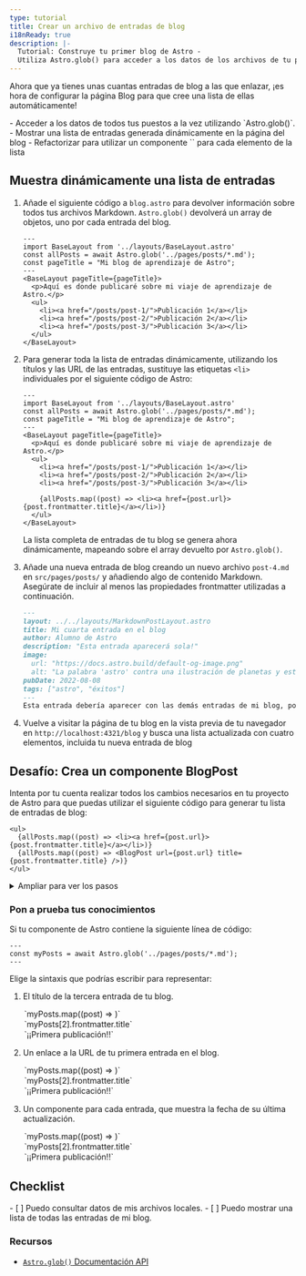 ```yaml
---
type: tutorial
title: Crear un archivo de entradas de blog
i18nReady: true
description: |-
  Tutorial: Construye tu primer blog de Astro -
  Utiliza Astro.glob() para acceder a los datos de los archivos de tu proyecto
---
```




Ahora que ya tienes unas cuantas entradas de blog a las que enlazar, ¡es hora de configurar la página Blog para que cree una lista de ellas automáticamente!

<PreCheck>
  - Acceder a los datos de todos tus puestos a la vez utilizando `Astro.glob()`.
  - Mostrar una lista de entradas generada dinámicamente en la página del blog
  - Refactorizar para utilizar un componente `<BlogPost />` para cada elemento de la lista
</PreCheck>

## Muestra dinámicamente una lista de entradas

1. Añade el siguiente código a `blog.astro` para devolver información sobre todos tus archivos Markdown. `Astro.glob()` devolverá un array de objetos, uno por cada entrada del blog.

    ```astro title="src/pages/blog.astro" ins={3}
    ---
    import BaseLayout from '../layouts/BaseLayout.astro'
    const allPosts = await Astro.glob('../pages/posts/*.md');
    const pageTitle = "Mi blog de aprendizaje de Astro";
    ---
    <BaseLayout pageTitle={pageTitle}>
      <p>Aquí es donde publicaré sobre mi viaje de aprendizaje de Astro.</p>
      <ul>
        <li><a href="/posts/post-1/">Publicación 1</a></li>
        <li><a href="/posts/post-2/">Publicación 2</a></li>
        <li><a href="/posts/post-3/">Publicación 3</a></li>
      </ul>
    </BaseLayout>
      ```


2. Para generar toda la lista de entradas dinámicamente, utilizando los títulos y las URL de las entradas, sustituye las etiquetas `<li>` individuales por el siguiente código de Astro:

    ```astro title="src/pages/blog.astro" del={9,10,11} ins={13}
    ---
    import BaseLayout from '../layouts/BaseLayout.astro'
    const allPosts = await Astro.glob('../pages/posts/*.md');
    const pageTitle = "Mi blog de aprendizaje de Astro";
    ---
    <BaseLayout pageTitle={pageTitle}>
      <p>Aquí es donde publicaré sobre mi viaje de aprendizaje de Astro.</p>
      <ul>
        <li><a href="/posts/post-1/">Publicación 1</a></li>
        <li><a href="/posts/post-2/">Publicación 2</a></li>
        <li><a href="/posts/post-3/">Publicación 3</a></li>

        {allPosts.map((post) => <li><a href={post.url}>{post.frontmatter.title}</a></li>)}
      </ul>
    </BaseLayout>
    ```

    La lista completa de entradas de tu blog se genera ahora dinámicamente, mapeando sobre el array devuelto por `Astro.glob()`.

3. Añade una nueva entrada de blog creando un nuevo archivo `post-4.md` en `src/pages/posts/` y añadiendo algo de contenido Markdown. Asegúrate de incluir al menos las propiedades frontmatter utilizadas a continuación.

    ```markdown
    ---
    layout: ../../layouts/MarkdownPostLayout.astro
    title: Mi cuarta entrada en el blog
    author: Alumno de Astro
    description: "Esta entrada aparecerá sola!"
    image: 
      url: "https://docs.astro.build/default-og-image.png"
      alt: "La palabra 'astro' contra una ilustración de planetas y estrellas."
    pubDate: 2022-08-08
    tags: ["astro", "éxitos"]
    ---
    Esta entrada debería aparecer con las demás entradas de mi blog, porque `Astro.glob()` está devolviendo una lista de todas mis entradas para crear mi lista.
    ```

4. Vuelve a visitar la página de tu blog en la vista previa de tu navegador en `http://localhost:4321/blog` y busca una lista actualizada con cuatro elementos, incluida tu nueva entrada de blog

<Box icon="puzzle-piece">

## Desafío: Crea un componente BlogPost

Intenta por tu cuenta realizar todos los cambios necesarios en tu proyecto de Astro para que puedas utilizar el siguiente código para generar tu lista de entradas de blog:

```astro title="src/pages/blog.astro" del={2} ins={3}
<ul>
  {allPosts.map((post) => <li><a href={post.url}>{post.frontmatter.title}</a></li>)}
  {allPosts.map((post) => <BlogPost url={post.url} title={post.frontmatter.title} />)}
</ul>
```

<details>
<summary>Ampliar para ver los pasos</summary>

1. Crear un nuevo componente en `src/components/`.

    <details>
    <summary>Mostrar el nombre del archivo</summary>
    ```
    BlogPost.astro
    ```
    </details>

2. Escribe la línea de código en tu componente para que pueda recibir un `title` y una `url` como `Astro.props`.

    <details>
    <summary>Mostrar el código</summary>
    ```astro
    ---
    // src/components/BlogPost.astro
    const { title, url } = Astro.props;
    ---
    ```
    </details>

3. Añade la plantilla utilizada para crear cada elemento de la lista de entradas de tu blog.

    <details>
    <summary>Mostrar el código</summary>
    ```astro
    <!-- src/components/BlogPost.astro -->
    <li><a href={url}>{title}</a></li>
    ```
    </details>

4. Importa el nuevo componente a tu página Blog.

    <details>
    <summary>Mostrar el código</summary>
    ```astro title="src/pages/blog.astro" ins={3}
    ---
    import BaseLayout from '../layouts/BaseLayout.astro';
    import BlogPost from '../components/BlogPost.astro';
    const allPosts = await Astro.glob('../pages/posts/*.md');
    const pageTitle = "Mi blog de aprendizaje de Astro";
    ---
    ```
    </details>

5. Compruébalo tu mismo: mira el código del componente terminado.

    <details>
    <summary>Mostrar el código</summary>
    ```astro title="src/components/BlogPost.astro"
    ---
    const { title, url } = Astro.props
    ---
    <li><a href={url}>{title}</a></li>
    ```
    ```astro title="src/pages/blog.astro" ins={3,10}
    ---
    import BaseLayout from '../layouts/BaseLayout.astro';
    import BlogPost from '../components/BlogPost.astro';
    const allPosts = await Astro.glob('../pages/posts/*.md');
    const pageTitle = "Mi blog de aprendizaje de Astro"
    ---
    <BaseLayout pageTitle={pageTitle}>
      <p>Aquí es donde publicaré sobre mi viaje de aprendizaje de Astro.</p>
      <ul>
        {allPosts.map((post) => <BlogPost url={post.url} title={post.frontmatter.title} />)}
      </ul>
    </BaseLayout>
    ```
    </details>
</details>
</Box>



<Box icon="question-mark">

### Pon a prueba tus conocimientos

Si tu componente de Astro contiene la siguiente línea de código: 

```astro
---
const myPosts = await Astro.glob('../pages/posts/*.md');
---
```

Elige la sintaxis que podrías escribir para representar:

1. El título de la tercera entrada de tu blog.  

    <MultipleChoice>
      <Option>
        `myPosts.map((post) => <LastUpdated date={post.frontmatter.pubDate} />)`
      </Option>
      <Option isCorrect>
        `myPosts[2].frontmatter.title`
      </Option>
      <Option>
        `<a href={myPosts[0].url}>¡¡Primera publicación!!</a>`
      </Option>
    </MultipleChoice>

2. Un enlace a la URL de tu primera entrada en el blog. 

    <MultipleChoice>
      <Option>
        `myPosts.map((post) => <LastUpdated date={post.frontmatter.pubDate} />)`
      </Option>
      <Option>
        `myPosts[2].frontmatter.title`
      </Option>
      <Option isCorrect>
        `<a href={myPosts[0].url}>¡¡Primera publicación!!</a>`
      </Option>
    </MultipleChoice>

3. Un componente para cada entrada, que muestra la fecha de su última actualización.

    <MultipleChoice>
      <Option isCorrect>
        `myPosts.map((post) => <LastUpdated date={post.frontmatter.pubDate} />)`
      </Option>
      <Option>
        `myPosts[2].frontmatter.title`
      </Option>
      <Option>
        `<a href={myPosts[0].url}>¡¡Primera publicación!!</a>`
      </Option>
    </MultipleChoice>

</Box>

## Checklist

<Box icon="check-list">

<Checklist>
- [ ] Puedo consultar datos de mis archivos locales.
- [ ] Puedo mostrar una lista de todas las entradas de mi blog.
</Checklist>
</Box>

### Recursos

- [`Astro.glob()` Documentación API](/es/reference/api-reference/#astroglob)
